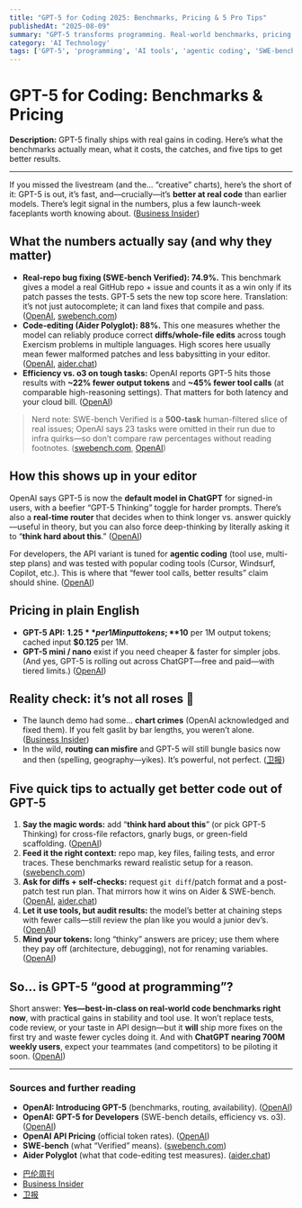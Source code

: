 ```yaml
---
title: "GPT-5 for Coding 2025: Benchmarks, Pricing & 5 Pro Tips"
publishedAt: "2025-08-09"
summary: "GPT-5 transforms programming. Real-world benchmarks, pricing breakdown, common pitfalls, and 5 expert tips to boost your coding productivity with AI tools."
category: 'AI Technology'
tags: ['GPT-5', 'programming', 'AI tools', 'agentic coding', 'SWE-bench', 'Aider', 'OpenAI', 'benchmarks', 'developer tools']
---
```


# GPT-5 for Coding: Benchmarks & Pricing

**Description:** GPT-5 finally ships with real gains in coding. Here’s what the benchmarks actually mean, what it costs, the catches, and five tips to get better results.

---

If you missed the livestream (and the… “creative” charts), here’s the short of it: GPT-5 is out, it’s fast, and—crucially—it’s **better at real code** than earlier models. There’s legit signal in the numbers, plus a few launch-week faceplants worth knowing about. ([Business Insider][1])

## What the numbers actually say (and why they matter)

* **Real-repo bug fixing (SWE-bench Verified): 74.9%.** This benchmark gives a model a real GitHub repo + issue and counts it as a win only if its patch passes the tests. GPT-5 sets the new top score here. Translation: it’s not just autocomplete; it can land fixes that compile and pass. ([OpenAI][2], [swebench.com][3])
* **Code-editing (Aider Polyglot): 88%.** This one measures whether the model can reliably produce correct **diffs/whole-file edits** across tough Exercism problems in multiple languages. High scores here usually mean fewer malformed patches and less babysitting in your editor. ([OpenAI][2], [aider.chat][4])
* **Efficiency vs. o3 on tough tasks:** OpenAI reports GPT-5 hits those results with **~22% fewer output tokens** and **~45% fewer tool calls** (at comparable high-reasoning settings). That matters for both latency and your cloud bill. ([OpenAI][5])

> Nerd note: SWE-bench Verified is a **500-task** human-filtered slice of real issues; OpenAI says 23 tasks were omitted in their run due to infra quirks—so don’t compare raw percentages without reading footnotes. ([swebench.com][6], [OpenAI][5])

## How this shows up in your editor

OpenAI says GPT-5 is now the **default model in ChatGPT** for signed-in users, with a beefier “GPT-5 Thinking” toggle for harder prompts. There’s also a **real-time router** that decides when to think longer vs. answer quickly—useful in theory, but you can also force deep-thinking by literally asking it to “**think hard about this**.” ([OpenAI][7])

For developers, the API variant is tuned for **agentic coding** (tool use, multi-step plans) and was tested with popular coding tools (Cursor, Windsurf, Copilot, etc.). This is where that “fewer tool calls, better results” claim should shine. ([OpenAI][5])

## Pricing in plain English

* **GPT-5 API:** **$1.25** per 1M input tokens; **$10** per 1M output tokens; cached input **$0.125** per 1M.
* **GPT-5 mini / nano** exist if you need cheaper & faster for simpler jobs.
  (And yes, GPT-5 is rolling out across ChatGPT—free and paid—with tiered limits.) ([OpenAI][8])

## Reality check: it’s not all roses 🌹

* The launch demo had some… **chart crimes** (OpenAI acknowledged and fixed them). If you felt gaslit by bar lengths, you weren’t alone. ([Business Insider][1])
* In the wild, **routing can misfire** and GPT-5 will still bungle basics now and then (spelling, geography—yikes). It’s powerful, not perfect. ([卫报][9])

## Five quick tips to actually get better code out of GPT-5

1. **Say the magic words:** add “**think hard about this**” (or pick GPT-5 Thinking) for cross-file refactors, gnarly bugs, or green-field scaffolding. ([OpenAI][7])
2. **Feed it the right context:** repo map, key files, failing tests, and error traces. These benchmarks reward realistic setup for a reason. ([swebench.com][3])
3. **Ask for diffs + self-checks:** request `git diff`/patch format and a post-patch test run plan. That mirrors how it wins on Aider & SWE-bench. ([OpenAI][2], [aider.chat][4])
4. **Let it use tools, but audit results:** the model’s better at chaining steps with fewer calls—still review the plan like you would a junior dev’s. ([OpenAI][5])
5. **Mind your tokens:** long “thinky” answers are pricey; use them where they pay off (architecture, debugging), not for renaming variables. ([OpenAI][5])

## So… is GPT-5 “good at programming”?

Short answer: **Yes—best-in-class on real-world code benchmarks right now**, with practical gains in stability and tool use. It won’t replace tests, code review, or your taste in API design—but it **will** ship more fixes on the first try and waste fewer cycles doing it. And with **ChatGPT nearing 700M weekly users**, expect your teammates (and competitors) to be piloting it soon. ([OpenAI][2])

---

### Sources and further reading

* **OpenAI: Introducing GPT-5** (benchmarks, routing, availability). ([OpenAI][2])
* **OpenAI: GPT-5 for Developers** (SWE-bench details, efficiency vs. o3). ([OpenAI][5])
* **OpenAI API Pricing** (official token rates). ([OpenAI][8])
* **SWE-bench** (what “Verified” means). ([swebench.com][3])
* **Aider Polyglot** (what that code-editing test measures). ([aider.chat][4])

- [巴伦周刊](https://www.barrons.com/articles/openai-new-chatgpt-ai-model-gpt-5-a79eda90?utm_source=chatgpt.com)
- [Business Insider](https://www.businessinsider.com/openai-made-mistakes-with-charts-in-its-gpt-5-demo-2025-8?utm_source=chatgpt.com)
- [卫报](https://www.theguardian.com/australia-news/2025/aug/08/openai-chatgpt-5-struggled-with-spelling-and-geography?utm_source=chatgpt.com)

[1]: https://www.businessinsider.com/openai-made-mistakes-with-charts-in-its-gpt-5-demo-2025-8?utm_source=chatgpt.com "OpenAI fixes 'unintentional chart crime' after people pointed out something was off in the GPT-5 livestream"
[2]: https://openai.com/index/introducing-gpt-5/ "Introducing GPT-5 | OpenAI"
[3]: https://www.swebench.com/SWE-bench/?utm_source=chatgpt.com "Overview - SWE-bench documentation"
[4]: https://aider.chat/docs/leaderboards/?utm_source=chatgpt.com "Aider LLM Leaderboards"
[5]: https://openai.com/index/introducing-gpt-5-for-developers/?utm_source=chatgpt.com "Introducing GPT‑5 for developers | OpenAI"
[6]: https://www.swebench.com/?utm_source=chatgpt.com "SWE-bench Leaderboards"
[7]: https://openai.com/index/introducing-gpt-5/?utm_source=chatgpt.com "Introducing GPT-5 - OpenAI"
[8]: https://openai.com/api/pricing/ "Pricing | OpenAI"
[9]: https://www.theguardian.com/australia-news/2025/aug/08/openai-chatgpt-5-struggled-with-spelling-and-geography?utm_source=chatgpt.com "OpenAI unveils ChatGPT-5 and its hyped 'PhD level' intelligence struggled with basic spelling and geography"


